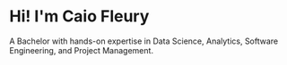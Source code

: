# Hi! I'm Caio Fleury

A Bachelor with hands-on expertise in Data Science, Analytics, Software Engineering, and Project Management.